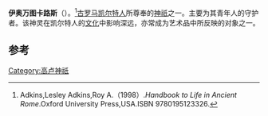 {{Infobox deity|type=Greek
| name = 伊奥万图卡路斯
| god_of = 青年保护神
}}

'''伊奥万图卡路斯'''（{{lang-en|Iovantucarus}}）。<ref>Adkins,Lesley Adkins,Roy A.（1998）.''Handbook to Life in Ancient Rome''.Oxford University Press,USA.ISBN 9780195123326.</ref>[[古罗马|古罗马]][[凯尔特人|凯尔特人]]所尊奉的[[神祇|神祇]]之一。主要为其青年人的守护者。该神灵在凯尔特人的[[文化|文化]]中影响深远，亦常成为艺术品中所反映的对象之一。

== 参考 ==
{{reflist}}

{{Gaulish-Brythonic mythology}}

[[Category:高卢神祇|Category:高卢神祇]]